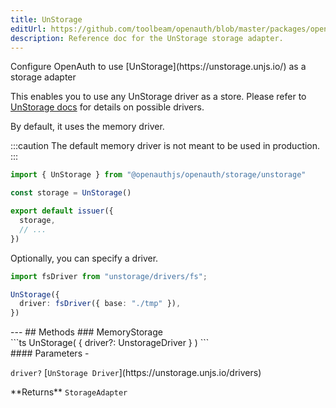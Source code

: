 ```yaml
---
title: UnStorage
editUrl: https://github.com/toolbeam/openauth/blob/master/packages/openauth/src/storage/unstorage.ts
description: Reference doc for the UnStorage storage adapter.
---
```



<div class="tsdoc">
<Section type="about">
Configure OpenAuth to use [UnStorage](https://unstorage.unjs.io/) as a storage adapter


This enables you to use any UnStorage driver as a store.
Please refer to [UnStorage docs](https://unstorage.unjs.io/drivers) for details on possible drivers.

By default, it uses the memory driver.

:::caution
The default memory driver is not meant to be used in production.
:::

```ts
import { UnStorage } from "@openauthjs/openauth/storage/unstorage"

const storage = UnStorage()

export default issuer({
  storage,
  // ...
})
```

Optionally, you can specify a driver.

```ts
import fsDriver from "unstorage/drivers/fs";

UnStorage({
  driver: fsDriver({ base: "./tmp" }),
})
```
</Section>
---
## Methods
### MemoryStorage
<Segment>
<Section type="signature">
```ts
UnStorage( { driver?: UnstorageDriver } )
```
</Section>
<Section type="parameters">
#### Parameters
- <p><code class="key">driver?</code> [<code class="type">UnStorage Driver</code>](https://unstorage.unjs.io/drivers)</p>
</Section>
<InlineSection>
**Returns** <code class="type">StorageAdapter</code>
</InlineSection>
</Segment>
</div>
